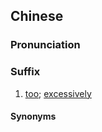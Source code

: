 {{also|得滞}}
==Chinese==
{{zh-forms|s=得滞}}

===Pronunciation===
{{zh-pron
|c=dak1 zai6
|c-t=ak1 dai5
|cat=suf
}}

===Suffix===
{{zh-suf}}

# {{lb|zh|Cantonese}} [[too]]; [[excessively]]
#: {{zh-x|鹹 得滯|'''too''' salty|C}}

====Synonyms====
{{zh-dial|太}}